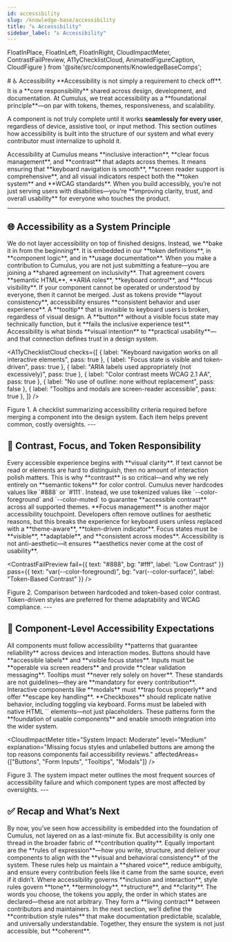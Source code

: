 ```yaml
---
id: accessibility
slug: /knowledge-base/accessibility
title: "♿ Accessibility"
sidebar_label: "♿ Accessibility"
---
```


  FloatInPlace,
  FloatInLeft,
  FloatInRight,
  CloudImpactMeter,
  ContrastFailPreview,
  A11yChecklistCloud,
  AnimatedFigureCaption,
  CloudFigure
} from '@site/src/components/KnowledgeBaseComps';

<FloatInPlace>
# ♿ Accessibility
</FloatInPlace>

<FloatInLeft>
**Accessibility is not simply a requirement to check off**. It is a **core responsibility** shared across design, development, and documentation. At Cumulus, we treat accessibility as a **foundational principle**—on par with tokens, themes, responsiveness, and scalability.

A component is not truly complete until it works **seamlessly for every user**, regardless of device, assistive tool, or input method. This section outlines how accessibility is built into the structure of our system and what every contributor must internalize to uphold it.
</FloatInLeft>

<FloatInRight>
Accessibility at Cumulus means **inclusive interaction**, **clear focus management**, and **contrast** that adapts across themes. It means ensuring that **keyboard navigation is smooth**, **screen reader support is comprehensive**, and all visual indicators respect both the **token system** and **WCAG standards**. When you build accessibly, you’re not just serving users with disabilities—you’re **improving clarity, trust, and overall usability** for everyone who touches the product.
</FloatInRight>

---

## 🌐 Accessibility as a System Principle

<FloatInLeft>
We do not layer accessibility on top of finished designs. Instead, we **bake it in from the beginning**. It is embedded in our **token definitions**, in **component logic**, and in **usage documentation**. When you make a contribution to Cumulus, you are not just submitting a feature—you are joining a **shared agreement on inclusivity**. That agreement covers **semantic HTML**, **ARIA roles**, **keyboard control**, and **focus visibility**. If your component cannot be operated or understood by everyone, then it cannot be merged.
</FloatInLeft>

<FloatInRight>
Just as tokens provide **layout consistency**, accessibility ensures **consistent behavior and user experience**. A **tooltip** that is invisible to keyboard users is broken, regardless of visual design. A **button** without a visible focus state may technically function, but it **fails the inclusive experience test**. Accessibility is what binds **visual intention** to **practical usability**—and that connection defines trust in a design system.
</FloatInRight>

<A11yChecklistCloud
  checks={[
    { label: "Keyboard navigation works on all interactive elements", pass: true },
    { label: "Focus state is visible and token-driven", pass: true },
    { label: "ARIA labels used appropriately (not excessively)", pass: true },
    { label: "Color contrast meets WCAG 2.1 AA", pass: true },
    { label: "No use of outline: none without replacement", pass: false },
    { label: "Tooltips and modals are screen-reader accessible", pass: true },
  ]}
/>

<AnimatedFigureCaption>
Figure 1. A checklist summarizing accessibility criteria required before merging a component into the design system. Each item helps prevent common, costly oversights.
</AnimatedFigureCaption>
---

## 🎨 Contrast, Focus, and Token Responsibility

<FloatInLeft>
Every accessible experience begins with **visual clarity**. If text cannot be read or elements are hard to distinguish, then no amount of interaction polish matters. This is why **contrast** is so critical—and why we rely entirely on **semantic tokens** for color control. Cumulus never hardcodes values like `#888` or `#111`. Instead, we use tokenized values like `--color-foreground` and `--color-muted` to guarantee **accessible contrast** across all supported themes.
</FloatInLeft>

<FloatInRight>
**Focus management** is another major accessibility touchpoint. Developers often remove outlines for aesthetic reasons, but this breaks the experience for keyboard users unless replaced with a **theme-aware**, **token-driven indicator**. Focus states must be **visible**, **adaptable**, and **consistent across modes**. Accessibility is not anti-aesthetic—it ensures **aesthetics never come at the cost of usability**.
</FloatInRight>

<ContrastFailPreview
  fail={{ text: "#888", bg: "#fff", label: "Low Contrast" }}
  pass={{ text: "var(--color-foreground)", bg: "var(--color-surface)", label: "Token-Based Contrast" }}
/>

<AnimatedFigureCaption>
Figure 2. Comparison between hardcoded and token-based color contrast. Token-driven styles are preferred for theme adaptability and WCAG compliance.
</AnimatedFigureCaption>
---

## 🧩 Component-Level Accessibility Expectations

<FloatInLeft>
All components must follow accessibility **patterns that guarantee reliability** across devices and interaction modes. Buttons should have **accessible labels** and **visible focus states**. Inputs must be **operable via screen readers** and provide **clear validation messaging**. Tooltips must **never rely solely on hover**. These standards are not guidelines—they are **mandatory for every contribution**.
</FloatInLeft>

<FloatInRight>
Interactive components like **modals** must **trap focus properly** and offer **escape key handling**. **Checkboxes** should replicate native behavior, including toggling via keyboard. Forms must be labeled with native HTML `<label>` elements—not just placeholders. These patterns form the **foundation of usable components** and enable smooth integration into the wider system.
</FloatInRight>

<CloudImpactMeter
  title="System Impact: Moderate"
  level="Medium"
  explanation="Missing focus styles and unlabelled buttons are among the top reasons components fail accessibility reviews."
  affectedAreas={["Buttons", "Form Inputs", "Tooltips", "Modals"]}
/>

<AnimatedFigureCaption>
Figure 3. The system impact meter outlines the most frequent sources of accessibility failure and which component types are most affected by oversights.
</AnimatedFigureCaption>
---

## ✅ Recap and What’s Next

<FloatInLeft>
By now, you’ve seen how accessibility is embedded into the foundation of Cumulus, not layered on as a last-minute fix. But accessibility is only one thread in the broader fabric of **contribution quality**. Equally important are the **rules of expression**—how you write, structure, and deliver your components to align with the **visual and behavioral consistency** of the system. These rules help us maintain a **shared voice**, reduce ambiguity, and ensure every contribution feels like it came from the same source, even if it didn’t.
</FloatInLeft>

<FloatInRight>
Where accessibility governs **inclusion and interaction**, style rules govern **tone**, **terminology**, **structure**, and **clarity**. The words you choose, the tokens you apply, the order in which states are declared—these are not arbitrary. They form a **living contract** between contributors and maintainers. In the next section, we’ll define the **contribution style rules** that make documentation predictable, scalable, and universally understandable. Together, they ensure the system is not just accessible, but **coherent**.
</FloatInRight>
